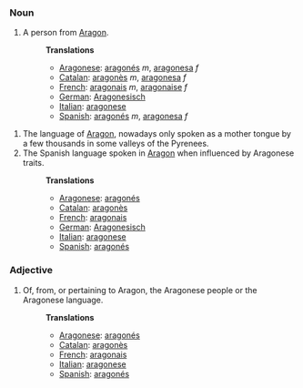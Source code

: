 === Noun ===

# A person from [[w:Aragon|Aragon]].
#: '''Translations''' 
#:*[[Aragonese]]: [[aragonés]] ''m'', [[aragonesa]] ''f''
#:*[[Catalan]]: [[aragonès]] ''m'', [[aragonesa]] ''f'' 
#:*[[French]]: [[aragonais]] ''m'', [[aragonaise]] ''f'' 
#:*[[German]]: [[Aragonesisch]] 
#:*[[Italian]]: [[aragonese]] 
#:*[[Spanish]]: [[aragonés]] ''m'', [[aragonesa]] ''f'' 

# The language of [[w:Aragon|Aragon]], nowadays only spoken as a mother tongue by a few thousands in some valleys of the Pyrenees.
# The Spanish language spoken in [[w:Aragon|Aragon]] when influenced by Aragonese traits.
#:'''Translations''' 
#:*[[Aragonese]]: [[aragonés]]
#:*[[Catalan]]: [[aragonès]] 
#:*[[French]]: [[aragonais]] 
#:*[[German]]: [[Aragonesisch]]
#:*[[Italian]]: [[aragonese]] 
#:*[[Spanish]]: [[aragonés]]


===Adjective===

# Of, from, or pertaining to Aragon, the Aragonese people or the Aragonese language. 
#:'''Translations''' 
#:*[[Aragonese]]: [[aragonés]]
#:*[[Catalan]]: [[aragonès]] 
#:*[[French]]: [[aragonais]] 
#:*[[Italian]]: [[aragonese]] 
#:*[[Spanish]]: [[aragonés]]